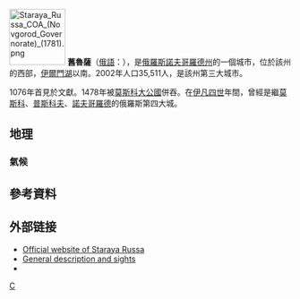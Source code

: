 {{coord|57|59|N|31|21|E|display=title}}
[[File:Staraya_Russa_COA_(Novgorod_Governorate)_(1781).png|100px]]
'''舊魯薩'''（[[俄語|俄語]]：{{lang|ru|Ста́рая Ру́сса}}），是[[俄羅斯|俄羅斯]][[諾夫哥羅德州|諾夫哥羅德州]]的一個城市，位於該州的西部，[[伊爾門湖|伊爾門湖]]以南。2002年人口35,511人，是該州第三大城市。

1076年首見於文獻。1478年被[[莫斯科大公|莫斯科大公國]]併吞。在[[伊凡四世|伊凡四世]]年間，曾經是繼[[莫斯科|莫斯科]]、[[普斯科夫|普斯科夫]]、[[諾夫哥羅德|諾夫哥羅德]]的俄羅斯第四大城。

== 地理 ==
=== 氣候 ===
<div style="max-width:75%">{{Infobox weather
|location = 旧鲁萨 
|metric_first = yes 
|single_line = yes 
|source = [https://meteolabs.ru/климат/старая_русса/ meteolabs.ru: Старая Русса]
|Jan_REC_Hi_°C = 10.2
|Feb_REC_Hi_°C = 10.9
|Mar_REC_Hi_°C = 18.3
|Apr_REC_Hi_°C = 26.1
|May_REC_Hi_°C = 31.6
|Jun_REC_Hi_°C = 34.0
|Jul_REC_Hi_°C = 35.4
|Aug_REC_Hi_°C = 36.4
|Sep_REC_Hi_°C = 31.2
|Oct_REC_Hi_°C = 23.6
|Nov_REC_Hi_°C = 13.5
|Dec_REC_Hi_°C = 10.5
|Year_REC_Hi_°C = 36.4
|Jan_REC_Lo_°C = -37.7
|Feb_REC_Lo_°C = -38.4
|Mar_REC_Lo_°C = -28.0
|Apr_REC_Lo_°C = -12.2
|May_REC_Lo_°C = -3.9
|Jun_REC_Lo_°C = -0.2
|Jul_REC_Lo_°C = 4.5
|Aug_REC_Lo_°C = 0.3
|Sep_REC_Lo_°C = -5.0
|Oct_REC_Lo_°C = -13.2
|Nov_REC_Lo_°C = -27.5
|Dec_REC_Lo_°C = -31.0
|Year_REC_Lo_°C = -38.4
|Jan_Hi_°C = -3.5
|Feb_Hi_°C = -3.0
|Mar_Hi_°C = 2.7
|Apr_Hi_°C = 10.9
|May_Hi_°C = 17.8
|Jun_Hi_°C = 21.3
|Jul_Hi_°C = 23.5
|Aug_Hi_°C = 21.6
|Sep_Hi_°C = 15.8
|Oct_Hi_°C = 9.0
|Nov_Hi_°C = 2.0
|Dec_Hi_°C = -1.7
|Year_Hi_°C = 9.7
|Jan_Lo_°C = -9.2
|Feb_Lo_°C = -9.8
|Mar_Lo_°C = -5.1
|Apr_Lo_°C = 1.3
|May_Lo_°C = 6.7
|Jun_Lo_°C = 10.8
|Jul_Lo_°C = 13.1
|Aug_Lo_°C = 11.4
|Sep_Lo_°C = 7.0
|Oct_Lo_°C = 2.7
|Nov_Lo_°C = -2.5
|Dec_Lo_°C = -6.8
|Year_Lo_°C = 1.6
|Jan_MEAN_°C = -6.4
|Feb_MEAN_°C = -6.4
|Mar_MEAN_°C = -1.2
|Apr_MEAN_°C = 6.1
|May_MEAN_°C = 12.3
|Jun_MEAN_°C = 16.1
|Jul_MEAN_°C = 18.3
|Aug_MEAN_°C = 16.5
|Sep_MEAN_°C = 11.4
|Oct_MEAN_°C = 5.9
|Nov_MEAN_°C = -0.3
|Dec_MEAN_°C = -4.3
|Year_MEAN_°C = 5.7
|Jan_Precip_mm = 44.8
|Feb_Precip_mm = 32.1
|Mar_Precip_mm = 31.8
|Apr_Precip_mm = 34.1
|May_Precip_mm = 54.5
|Jun_Precip_mm = 73.7
|Jul_Precip_mm = 77.9
|Aug_Precip_mm = 80.3
|Sep_Precip_mm = 61.4
|Oct_Precip_mm = 58.8
|Nov_Precip_mm = 53.1
|Dec_Precip_mm = 46.3
|Year_Precip_mm = 648.8
|}}
</div>

==參考資料==
{{reflist}}

==外部链接==
{{Commons category|Staraya Russa|nowrap=yes}}
{{Wikivoyage|Staraya Russa}}
* [http://admgorod.strussa.net/ Official website of Staraya Russa] {{Wayback|url=http://admgorod.strussa.net/ |date=20080517181633 }} {{in lang|ru}}
* [http://www.towns.ru/towns/starrussa.html General description and sights] {{Wayback|url=http://www.towns.ru/towns/starrussa.html |date=20130719210109 }} {{in lang|ru}}
* {{JewishGen-LocalityPage|3009831|Staraya Russa, Russia}}

{{諾夫哥羅德州城市}}
{{Authority control}}
[[Category:諾夫哥羅德州城市|С]]